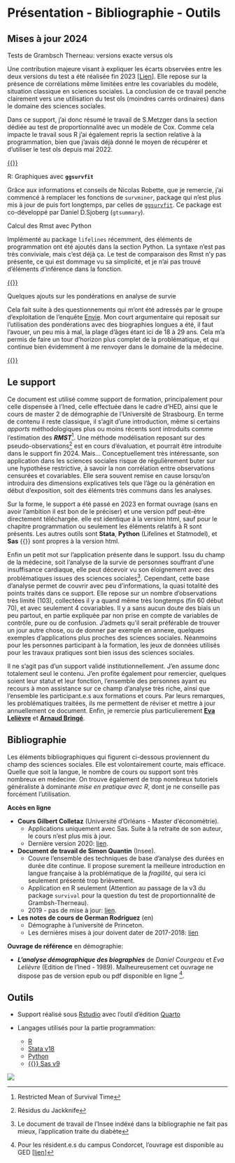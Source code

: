 

# Présentation - Bibliographie - Outils


## Mises à jour 2024 {-} 


[Tests de Grambsch Therneau: versions exacte versus ols]{.box_text}  
  
Une contribution majeure visant à expliquer les écarts observées entre les deux versions du test a été réalisée fin 2023 [[Lien](https://www.cambridge.org/core/journals/political-analysis/article/implementation-matters-evaluating-the-proportional-hazard-tests-performance/05E2657A64B18FB1E25C2BE1F7D92C3B)].  Elle repose sur la présence de corrélations même limitées entre les covariables du modèle, situation classique en sciences sociales. La conclusion de ce travail penche clairement vers une utilisation du test ols (moindres carrés ordinaires) dans le domaine des sciences sociales. 

Dans ce support, j'ai donc résumé le travail de S.Metzger dans la section dédiée au test de proportionnalité avec un modèle de Cox. Comme cela impacte le travail sous R j'ai également repris la section relative à la programmation, bien que j'avais déjà donné le moyen de récupérer et d'utiliser le test ols depuis mai 2022. 

[{{<fa solid right-to-bracket>}}](07-cox.qmd#test)

[R: Graphiques avec **`ggsurvfit`**]{.box_text}  

Grâce aux informations et conseils de Nicolas Robette, que je remercie, j'ai commencé à remplacer les fonctions de `survminer`, package qui n'est plus mis à jour de puis fort longtemps, par celles de [`ggsurvfit`](https://www.danieldsjoberg.com/ggsurvfit/). Ce package est co-développé par Daniel D.Sjoberg (`gtsummary`).  


[Calcul des Rmst avec Python]{.box_text}    
  
Implémenté au package `lifelines` récemment, des éléments de programmation ont été ajoutés dans la section Python. La syntaxe n'est pas très conviviale, mais c'est déjà ça. Le test de comparaison des Rmst n'y pas présente, ce qui est dommage vu sa simplicité, et je n'ai pas trouvé d'éléments d'inférence dans la fonction. 


[{{<fa solid right-to-bracket>}}](17-Python.qmd#rmst)

[Quelques ajouts sur  les pondérations en analyse de survie]{.box_text}  

Cela fait suite à des questionnements qui m'ont été adressés par le groupe d'exploitation de l'enquête [Envie](https://envie.site.ined.fr/). Mon court argumentaire  qui reposait sur l'utilisation des pondérations avec des biographies longues a été, il faut l'avouer, un peu mis à mal, la plage d'âges étant ici de 18 à 29 ans. Cela m'a permis de faire un tour d'horizon plus complet de la problématique, et qui continue bien évidemment à me renvoyer dans le domaine de la médecine.

[{{<fa solid right-to-bracket>}}](03-theorie.qmd#ponderation)

## Le support {-} 

Ce document est utilisé comme support de formation, principalement pour celle dispensée à l'Ined, celle effectuée dans le cadre d'HED, ainsi que le cours de master 2 de démographie de l'Université de Strasbourg. 
En terme de contenu il reste classique, il s'agit d'une introduction, même si certains *apports* méthodologiques plus ou moins récents  sont introduits comme l'estimation des ***RMST***^[Restricted Mean of Survival Time]. Une méthode modélisation reposant sur des pseudo-observations^[Résidus du Jackknife] est en cours d'évaluation, et pourrait être introduite dans le support fin 2024. Mais... Conceptuellement très intéressante, son application dans les sciences sociales risque de régulièrement buter sur une hypothèse restrictive, à savoir la non corrélation entre observations censurées et covariables. Elle sera souvent remise en cause lorsqu'on introduira des dimensions explicatives tels que l'âge ou la génération en début d'exposition, soit des éléments très communs dans les analyses.

Sur la forme, le support a été passé en 2023 en format ouvrage (sans en avoir l'ambition il est bon de le préciser) et une version pdf peut-être directement téléchargée. elle est identique à la version html, sauf pour le chapitre programmation ou seulement les éléments relatifs à R sont présents. Les autres outils sont **Stata**, **Python** (Lifelines et Statmodel), et **Sas** {{<fa solid cross>}}  sont propres à la version html.

Enfin un petit mot sur l'application présente dans le support. Issu du champ de la médecine, soit l'analyse de la survie de personnes souffrant d'une insuffisance cardiaque, elle peut décevoir vu son éloignement avec des problématiques issues des sciences sociales^[Le document de travail de l'Insee indéxé dans la bibliographie ne fait pas mieux, l'application traite du diabète]. Cependant, cette base d'analyse permet de couvrir avec peu d'informations, la quasi totalité des points traités dans ce support. Elle repose sur un nombre d'observations très limité (103), collectées il y a quand même très longtemps (fin 60 début 70), et avec seulement 4 covariables. Il y a sans aucun doute des biais un peu partout, en partie expliquée par non prise en compte de variables de contrôle, pure ou de confusion. J'admets qu'il serait préférable de trouver un jour autre chose, ou de donner par exemple en annexe, quelques exemples d'applications plus proches des sciences sociales. Néanmoins pour les personnes participant à la formation, les jeux de données utilisés pour les travaux pratiques sont bien issus des sciences sociales. 

Il ne s'agit pas d'un support validé institutionnellement. J'en assume donc totalement seul le contenu.
J'en profite également pour remercier, quelques soient leur statut et leur fonction, l'ensemble des personnes ayant eu recours à mon assistance sur ce champ d'analyse très riche, ainsi que l'ensemble les participant.e.s aux formations et cours. Par leurs remarques, les problématiques traitées, ils me permettent de réviser et mettre à jour annuellement ce document. 
Enfin, je remercie plus particulierement [**Eva Lelièvre**](https://www.ined.fr/fr/recherche/chercheurs/Leli%C3%A8vre+Eva) et [**Arnaud Bringé**](https://www.ined.fr/fr/recherche/chercheurs/Bring%C3%A9+Arnaud).


## Bibliographie {-}

Les éléments bibliographiques qui figurent ci-dessous proviennent du champ des sciences sociales. Elle est volontairement courte, mais efficace. Quelle que soit la langue, le nombre de cours ou support sont très nombreux en médecine. On trouve également de trop nombreux tutoriels généraliste à dominante *mise en pratique avec R*, dont je ne conseille pas forcément l'utilisation.  

**Accès en ligne**

* **Cours Gilbert Colletaz** (Université d’Orléans - Master d'économétrie).
  - Applications uniquement avec Sas. Suite à la retraite de son auteur, le cours n'est plus mis à jour.
  - Dernière version 2020: [lien](https://www.master-esa.fr/wp-content/uploads/2021/04/Econometrie-des-donnees-de-survie.pdf). 

* **Document de travail de Simon Quantin** (Insee).
  - Couvre l’ensemble des techniques de base d’analyse des durées en durée dite continue. Il propose surement la meilleure introduction en langue française à la problématique de la *fragilité*, qui sera ici seulement présenté trop brièvement. 
  - Application en R seulement (Attention au passage de la v3 du package `survival` pour la question du test de proportionnalité de Grambsh-Therneau).
  - 2019 - pas de mise à jour: [lien](https://www.insee.fr/fr/statistiques/3695681).

* **Les notes de cours de German Rodriguez** (en)
  - Démographe à l'université de Princeton.  
  - Les dernières mises à jour doivent dater de 2017-2018: [lien](https://grodri.github.io/glms/notes/c7.pdf)

**Ouvrage de référence** en démographie:

* ***L'analyse démographique des biographies*** de *Daniel Courgeau* et *Eva Lelièvre* (Edition de l'Ined - 1989). Malheureusement cet ouvrage ne dispose pas de version epub ou pdf disponible en ligne ^[Pour les résident.e.s du campus Condorcet, l'ouvrage est disponible au GED [[lien](https://campus-condorcet.primo.exlibrisgroup.com/discovery/fulldisplay?docid=alma991006553559705786&context=L&vid=33CCP_INST:CCP&lang=fr&search_scope=ALL&adaptor=Local%20Search%20Engine&tab=ALL&query=any,contains,courgeau%20leli%C3%A8vre&offset=0)]].  


## Outils {-}

* Support réalisé sous [Rstudio](https://posit.co/) avec l'outil d'édition [Quarto](https://quarto.org/)  

* Langages utilisés pour la partie programmation: 

  - [R](https://www.r-project.org/) 
  - [Stata v18](https://www.stata.com/) 
  - [Python](https://www.python.org/) 
  - [ {{<fa solid cross>}} Sas v9](https://www.sas.com/fr_fr/home.html)
  
  
![](noai.png){fig-align="center"}
  

